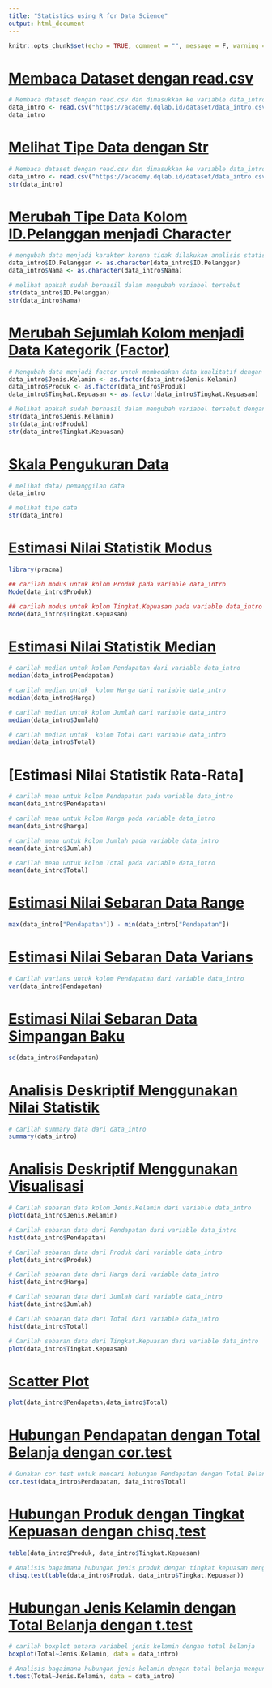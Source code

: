 ---
title: "Statistics using R for Data Science"
output: html_document
---

```{r setup, include=FALSE}
knitr::opts_chunk$set(echo = TRUE, comment = "", message = F, warning = F)
```

# [Membaca Dataset dengan read.csv](https://academy.dqlab.id/main/livecode/15/84/474)

```{r}
# Membaca dataset dengan read.csv dan dimasukkan ke variable data_intro
data_intro <- read.csv("https://academy.dqlab.id/dataset/data_intro.csv", sep=";")
data_intro
```

# [Melihat Tipe Data dengan Str](https://academy.dqlab.id/main/livecode/15/84/475)

```{r}
# Membaca dataset dengan read.csv dan dimasukkan ke variable data_intro
data_intro <- read.csv("https://academy.dqlab.id/dataset/data_intro.csv", sep=";")
str(data_intro)
```

# [Merubah Tipe Data Kolom ID.Pelanggan menjadi Character](https://academy.dqlab.id/main/livecode/15/84/476)

```{r}
# mengubah data menjadi karakter karena tidak dilakukan analisis statistik pada variabel ID Pelanggan dan nama
data_intro$ID.Pelanggan <- as.character(data_intro$ID.Pelanggan)
data_intro$Nama <- as.character(data_intro$Nama)

# melihat apakah sudah berhasil dalam mengubah variabel tersebut
str(data_intro$ID.Pelanggan)
str(data_intro$Nama)
```

# [Merubah Sejumlah Kolom menjadi Data Kategorik (Factor)](https://academy.dqlab.id/main/livecode/15/84/477)

```{r}
# Mengubah data menjadi factor untuk membedakan data kualitatif dengan menggunakan functon as.factor
data_intro$Jenis.Kelamin <- as.factor(data_intro$Jenis.Kelamin)
data_intro$Produk <- as.factor(data_intro$Produk)
data_intro$Tingkat.Kepuasan <- as.factor(data_intro$Tingkat.Kepuasan)

# Melihat apakah sudah berhasil dalam mengubah variabel tersebut dengan menggunakan function str
str(data_intro$Jenis.Kelamin)
str(data_intro$Produk)
str(data_intro$Tingkat.Kepuasan)
```

# [Skala Pengukuran Data](https://academy.dqlab.id/main/livecode/15/84/479)

```{r}
# melihat data/ pemanggilan data
data_intro

# melihat tipe data
str(data_intro)
```

# [Estimasi Nilai Statistik Modus](https://academy.dqlab.id/main/livecode/15/84/481)

```{r}
library(pracma)

## carilah modus untuk kolom Produk pada variable data_intro
Mode(data_intro$Produk)

## carilah modus untuk kolom Tingkat.Kepuasan pada variable data_intro
Mode(data_intro$Tingkat.Kepuasan)
```

# [Estimasi Nilai Statistik Median](https://academy.dqlab.id/main/livecode/15/84/482)

```{r}
# carilah median untuk kolom Pendapatan dari variable data_intro
median(data_intro$Pendapatan) 

# carilah median untuk  kolom Harga dari variable data_intro
median(data_intro$Harga) 

# carilah median untuk kolom Jumlah dari variable data_intro
median(data_intro$Jumlah) 

# carilah median untuk  kolom Total dari variable data_intro
median(data_intro$Total) 
```

# [Estimasi Nilai Statistik Rata-Rata]

```{r}
# carilah mean untuk kolom Pendapatan pada variable data_intro
mean(data_intro$Pendapatan)

# carilah mean untuk kolom Harga pada variable data_intro
mean(data_intro$harga)

# carilah mean untuk kolom Jumlah pada variable data_intro
mean(data_intro$Jumlah)

# carilah mean untuk kolom Total pada variable data_intro
mean(data_intro$Total)
```

# [Estimasi Nilai Sebaran Data Range](https://academy.dqlab.id/main/livecode/15/84/486)

```{r}
max(data_intro["Pendapatan"]) - min(data_intro["Pendapatan"])
```

# [Estimasi Nilai Sebaran Data Varians](https://academy.dqlab.id/main/livecode/15/84/487)

```{r}
# Carilah varians untuk kolom Pendapatan dari variable data_intro
var(data_intro$Pendapatan)
```

# [Estimasi Nilai Sebaran Data Simpangan Baku](https://academy.dqlab.id/main/livecode/15/84/488)

```{r}
sd(data_intro$Pendapatan)
```

# [Analisis Deskriptif Menggunakan Nilai Statistik](https://academy.dqlab.id/main/livecode/15/85/491)

```{r}
# carilah summary data dari data_intro
summary(data_intro)
```

# [Analisis Deskriptif Menggunakan Visualisasi](https://academy.dqlab.id/main/livecode/15/85/492)

```{r}
# Carilah sebaran data kolom Jenis.Kelamin dari variable data_intro
plot(data_intro$Jenis.Kelamin)

# Carilah sebaran data dari Pendapatan dari variable data_intro
hist(data_intro$Pendapatan)

# Carilah sebaran data dari Produk dari variable data_intro
plot(data_intro$Produk)

# Carilah sebaran data dari Harga dari variable data_intro
hist(data_intro$Harga)

# Carilah sebaran data dari Jumlah dari variable data_intro
hist(data_intro$Jumlah)

# Carilah sebaran data dari Total dari variable data_intro
hist(data_intro$Total)

# Carilah sebaran data dari Tingkat.Kepuasan dari variable data_intro
plot(data_intro$Tingkat.Kepuasan)
```

# [Scatter Plot](https://academy.dqlab.id/main/livecode/15/85/500)

```{r}
plot(data_intro$Pendapatan,data_intro$Total)
```

# [Hubungan Pendapatan dengan Total Belanja dengan cor.test](https://academy.dqlab.id/main/livecode/15/85/501)

```{r}
# Gunakan cor.test untuk mencari hubungan Pendapatan dengan Total Belanja 
cor.test(data_intro$Pendapatan, data_intro$Total)
```

# [Hubungan Produk dengan Tingkat Kepuasan dengan chisq.test](https://academy.dqlab.id/main/livecode/15/85/503)

```{r}
table(data_intro$Produk, data_intro$Tingkat.Kepuasan)

# Analisis bagaimana hubungan jenis produk dengan tingkat kepuasan mengunakan uji korelasi
chisq.test(table(data_intro$Produk, data_intro$Tingkat.Kepuasan))
```

# [Hubungan Jenis Kelamin dengan Total Belanja dengan t.test](https://academy.dqlab.id/main/livecode/15/85/505)

```{r}
# carilah boxplot antara variabel jenis kelamin dengan total belanja
boxplot(Total~Jenis.Kelamin, data = data_intro)

# Analisis bagaimana hubungan jenis kelamin dengan total belanja mengunakan uji statistik t-test
t.test(Total~Jenis.Kelamin, data = data_intro)

```